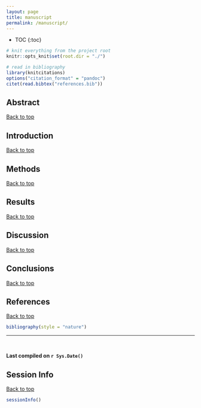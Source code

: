 ```yaml
---
layout: page
title: manuscript
permalink: /manuscript/
---
```


* TOC
{:toc}

```r
# knit everything from the project root
knitr::opts_knit$set(root.dir = "./")
```

```r
# read in bibliography
library(knitcitations)
options("citation_format" = "pandoc")
citet(read.bibtex("references.bib"))
```

## Abstract
<a href="#top">Back to top</a>

## Introduction
<a href="#top">Back to top</a>

## Methods
<a href="#top">Back to top</a>

## Results
<a href="#top">Back to top</a>

## Discussion
<a href="#top">Back to top</a>

## Conclusions
<a href="#top">Back to top</a>

## References
<a href="#top">Back to top</a>

```r
bibliography(style = "nature")
```

-----------

<br>

**Last compiled on `r Sys.Date()`**

## Session Info

<a href="#top">Back to top</a>

```r
sessionInfo()
```

